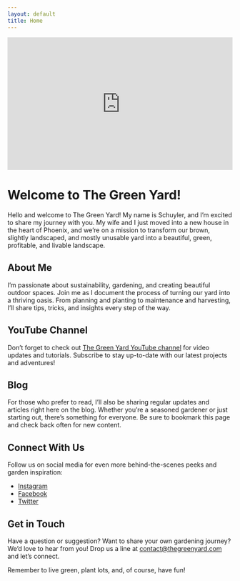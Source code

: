 ```yaml
---
layout: default
title: Home
---
```


<div style="position: relative; padding-bottom: 56.25%; height: 0; overflow: hidden; width: 100%; height: auto;">
  <iframe style="position: absolute; top: 0; left: 0; width: 100%; height: 100%;" src="https://www.youtube.com/embed/_qtJWZNEXuc?autoplay=1&mute=1&loop=1&playlist=_qtJWZNEXuc" frameborder="0" allow="autoplay; encrypted-media" allowfullscreen></iframe>
</div>

# Welcome to The Green Yard!

Hello and welcome to The Green Yard! My name is Schuyler, and I'm excited to share my journey with you. My wife and I just moved into a new house in the heart of Phoenix, and we're on a mission to transform our brown, slightly landscaped, and mostly unusable yard into a beautiful, green, profitable, and livable landscape.

## About Me

I'm passionate about sustainability, gardening, and creating beautiful outdoor spaces. Join me as I document the process of turning our yard into a thriving oasis. From planning and planting to maintenance and harvesting, I'll share tips, tricks, and insights every step of the way.

## YouTube Channel

Don't forget to check out [The Green Yard YouTube channel](https://www.youtube.com/@thegreenyardaz) for video updates and tutorials. Subscribe to stay up-to-date with our latest projects and adventures!

## Blog

For those who prefer to read, I'll also be sharing regular updates and articles right here on the blog. Whether you're a seasoned gardener or just starting out, there's something for everyone. Be sure to bookmark this page and check back often for new content.

## Connect With Us

Follow us on social media for even more behind-the-scenes peeks and garden inspiration:

- [Instagram](https://www.instagram.com/thegreenyardaz/)
- [Facebook](https://www.facebook.com/thegreenyardaz/)
- [Twitter](https://twitter.com/thegreenyardaz/)

## Get in Touch

Have a question or suggestion? Want to share your own gardening journey? We'd love to hear from you! Drop us a line at [contact@thegreenyard.com](mailto:contact@thegreenyard.com) and let's connect.

Remember to live green, plant lots, and, of course, have fun!

